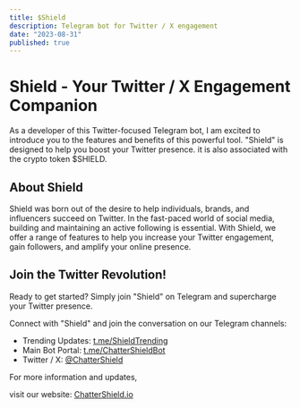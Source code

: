 ```yaml
---
title: $Shield
description: Telegram bot for Twitter / X engagement
date: "2023-08-31"
published: true
---
```


# **Shield** - Your Twitter / __X__ Engagement Companion

As a developer of this Twitter-focused Telegram bot, I am excited to introduce you to the features and benefits of this powerful tool. "Shield" is designed to help you boost your Twitter presence. it is also associated with the crypto token $SHIELD.

## About **Shield**

Shield was born out of the desire to help individuals, brands, and influencers succeed on Twitter. In the fast-paced world of social media, building and maintaining an active following is essential. With Shield, we offer a range of features to help you increase your Twitter engagement, gain followers, and amplify your online presence.

## Join the Twitter Revolution!

Ready to get started? Simply join "Shield" on Telegram and supercharge your Twitter presence.

Connect with "Shield" and join the conversation on our Telegram channels:

- Trending Updates: [t.me/ShieldTrending](https://t.me/ShieldTrending)
- Main Bot Portal: [t.me/ChatterShieldBot](https://t.me/ChatterShieldBot)
- Twitter / X: [@ChatterShield](https://twitter.com/ChatterShield)

For more information and updates,

visit our website: [ChatterShield.io](https://chattershield.io/)